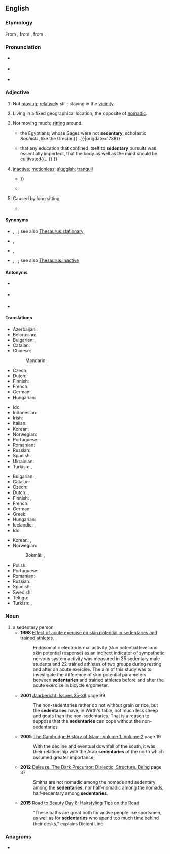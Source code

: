 ==English==

===Etymology===
{{root|en|ine-pro|*sed-}}
From {{etyl|frm|en}} {{m|frm|sédentaire}}, from {{etyl|la|en}} {{m|la|sedentārius||sitting}}, from {{m|la|sedeō||I sit, I am seated}}.

===Pronunciation===
* {{a|US}} {{IPA|en|/ˈsɛd.ən.tɛɹ.i/}}
* {{a|UK}} {{IPA|en|/ˈsɛd.ən.tə.ɹi/|/ˈsɛd.ən.tɹi/}}
* {{audio|en|LL-Q1860 (eng)-Vealhurl-sedentary.wav|Audio (RP)}}

===Adjective===
{{en-adj}}

# Not [[move|moving]]; [[relatively]] still; staying in the [[vicinity]].
#: {{ux|en|The oyster is a '''sedentary''' mollusk; the barnacles are '''sedentary''' crustaceans.}}
# {{lb|en|anthropology|of a human population}} Living in a fixed geographical location; the opposite of [[nomadic]].
# {{lb|en|medicine|of a job, lifestyle, etc.}} Not moving much; [[sit]]ting around.
#* {{quote-book|en|1765|Bishop William Warburton|The Divine Legation of Moses Demonstrated|https://archive.org/details/divinelegationof176502warb/page/220|220|{{...}}the Egyptians; whose Sages were not '''sedentary''', scholastic ''Sophists'', like the Grecian{{...}}|origdate=1738}}
#* {{quote-book|en|date=October 3, 1844|author={{w|Benjamin Disraeli}}|title=The Acquirement of Knowledge|publisher=An address delivered to the members of the Manchester Athenæum|passage={{...}}that any education that confined itself to '''sedentary''' pursuits was essentially imperfect, that the body as well as the mind should be cultivated{{...}} }}
# {{lb|en|obsolete}} [[inactive]]; [[motionless]]; [[sluggish]]; [[tranquil]]
#* {{RQ:Milton Paradise Lost|VIII|Such restless revolution day by day <br> Repeated, while the '''sedentary''' earth <br> That better might with far less compass move{{...}} }}
#* {{quote-journal|en|date=December 22, 1711|author={{w|Joseph Addison}}|title=No. 255|magazine=The Spectator|url=https://www.gutenberg.org/files/12030/12030-h/SV2/Spectator2.html#section255|passage=The Soul, considered abstractedly from its Passions, is of a remiss and '''sedentary''' Nature, slow in its Resolves, and languishing in its Executions.}}
# {{lb|en|obsolete}} Caused by long sitting.
#* {{RQ:Milton Paradise Regained|book=Samson Agonistes|lines=569-571|passage=till length of years <br> And '''sedentary''' numbness craze my limbs <br> To a contemptible old age obscure.}}

====Synonyms====
* {{sense|not moving}} {{l|en|immobile}}, {{l|en|motionless}}, {{l|en|torpid}}; see also [[Thesaurus:stationary]]
* {{sense|living in a fixed geographical location}} {{l|en|settled}}, {{l|en|non-migratory}}
* {{sense|sitting around}} {{l|en|chairborne}}, {{l|en|sitsome}}
* {{sense|inactive}} {{l|en|abeyant}}, {{l|en|cessant}}, {{l|en|dormant}}; see also [[Thesaurus:inactive]]

====Antonyms====
* {{sense|living in a fixed geographical location}} {{l|en|migratory}}
* {{sense|sitting around}} {{l|en|active}}
* {{sense|inactive}} {{l|en|active}}

====Translations====
{{trans-top|not moving, not migratory}}
* Azerbaijani: {{t|az|oturaq}}
* Belarusian: {{t|be|асе́лы}}
* Bulgarian: {{t+|bg|уседнал}}, {{t|bg|непрелетен}}
* Catalan: {{t+|ca|sedentari}}
* Chinese:
*: Mandarin: {{t+|cmn|定居|tr=dìngjū de|alt=定居的}}
* Czech: {{t|cs|usedlý|m}}
* Dutch: {{t+|nl|sedentair}}
* Finnish: {{t|fi|[[vähän]] [[liikkuva]]}}
* French: {{t+|fr|sédentaire}}
* German: {{t+|de|ortsgebunden}}
* Hungarian: {{t+|hu|helyhez kötött}}
{{trans-mid}}
* Ido: {{t+|io|sedentaria}}
* Indonesian: {{t|id|sambil duduk}}
* Irish: {{t|ga|neamhaistreach}}
* Italian: {{t+|it|sedentario}}
* Korean: {{t|ko|정착성}}
* Norwegian: {{t|nb|stillesittende}}
* Portuguese: {{t+|pt|sedentário}}
* Romanian: {{t+|ro|sedentar}}
* Russian: {{t+|ru|осе́длый}}
* Spanish: {{t+|es|sedentario}}
* Ukrainian: {{t|uk|осі́лий}}
* Turkish: {{t|tr|sedanter}}, {{t+|tr|durağan}}
{{trans-bottom}}

{{trans-top|not moving much; sitting around}}
* Bulgarian: {{t+|bg|седящ}}, {{t+|bg|заседнал}}
* Catalan: {{t+|ca|sedentari}}
* Czech: {{t+|cs|sedavý|m}}
* Dutch: {{t+|nl|sedentair}}, {{t+|nl|stilzittend}}
* Finnish: {{t|fi|[[istua|istuma]]-}}, {{t|fi|[[paikallaan]] [[pysyä|pysyvä]]}}
* French: {{t+|fr|sédentaire}}
* German: {{t+|de|sitzend}}
* Greek: {{t+|el|καθιστικός}}
* Hungarian: {{t+|hu|ülő}}
* Icelandic: {{t|is|kyrrsetu-}}, {{t|is|hreyfingarleysis-}}
* Ido: {{t+|io|sedentaria}}
{{trans-mid}}
* Korean: {{t+|ko|앉은뱅이}}, {{t|ko|앉은}}
* Norwegian:
*: Bokmål: {{t|nb|stillesittende}}, {{t|nb|sedat}}
* Polish: {{t+|pl|siedzący|m}}
* Portuguese: {{t+|pt|sedentário}}
* Romanian: {{t+|ro|sedentar}}
* Russian: {{t+|ru|сидя́чий}}
* Spanish: {{t+|es|sedentario}}
* Swedish: {{t+|sv|stillasittande}}
* Telugu: {{t|te|కూర్చున్నట్టు చేసేపని}}
* Turkish: {{t|tr|sedanter}}, {{t+|tr|tembel}}
{{trans-bottom}}

===Noun===
{{en-noun}}

# a sedentary person
#* '''1998''' [https://www.ncbi.nlm.nih.gov/pubmed/9741651 Effect of acute exercise on skin potential in sedentaries and trained athletes.]
#*: Endosomatic electrodermal activity (skin potential level and skin potential response) as an indirect indicator of sympathetic nervous system activity was measured in 35 sedentary male students and 22 trained athletes of two groups during resting and after an acute exercise. The aim of this study was to investigate the difference of skin potential parameters between '''sedentaries''' and trained athletes before and after the acute exercise in bicycle ergometer.
#* '''2001''' [https://books.google.ca/books?id=VZQsAQAAIAAJ&q=sedentaries Jaarbericht, Issues 35-38] page 99
#*: The non-sedentaries rather do not without grain or rice, but the '''sedentaries''' have, in Wirth's table, not much less sheep and goats than the non-sedentaries. That is a reason to suppose that the '''sedentaries''' can cope without the non-sedentaries
#* '''2005''' [https://books.google.ca/books?id=4AuJvd2Tyt8C&pg=PA19 The Cambridge History of Islam: Volume 1, Volume 2] page 19
#*: With the decline and eventual downfall of the south, it was their relationship with the Arab '''sedentaries''' of the north which assumed greater importance;
#* '''2012''' [https://books.google.ca/books?id=E8MqBsJ4yHsC&pg=PT37 Deleuze, The Dark Precursor: Dialectic, Structure, Being] page 37
#*: Smiths are not nomadic among the nomads and sedentary among the '''sedentaries''', nor half-nomadic among the nomads, half-sedentary among '''sedentaries'''.
#* '''2015''' [https://www.marieclaire.com/beauty/a13751/road-to-beauty-day-8-hairstyling-tips-on-the-road/ Road to Beauty Day 8: Hairstyling Tips on the Road]
#*: "These baths are great both for active people like sportsmen, as well as for '''sedentaries''' who spend too much time behind their desks," explains Dicioni Lino

===Anagrams===
* {{anagrams|en|a=adeenrsty|yearnedst}}